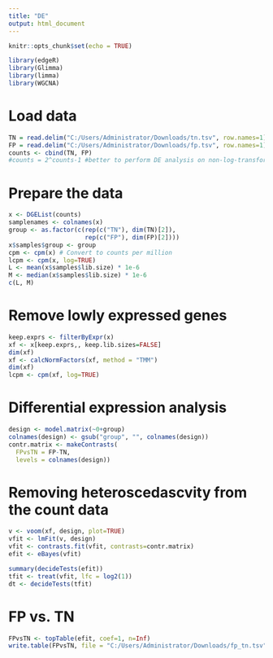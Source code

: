 ```yaml
---
title: "DE"
output: html_document
---
```


```r
knitr::opts_chunk$set(echo = TRUE)
```

```r
library(edgeR)
library(Glimma)
library(limma)
library(WGCNA)
```

# Load data
```r
TN = read.delim("C:/Users/Administrator/Downloads/tn.tsv", row.names=1)
FP = read.delim("C:/Users/Administrator/Downloads/fp.tsv", row.names=1)
counts <- cbind(TN, FP)
#counts = 2^counts-1 #better to perform DE analysis on non-log-transformed counts
```

# Prepare the data 
```r
x <- DGEList(counts)
samplenames <- colnames(x)
group <- as.factor(c(rep(c("TN"), dim(TN)[2]),
                     rep(c("FP"), dim(FP)[2])))
x$samples$group <- group
cpm <- cpm(x) # Convert to counts per million
lcpm <- cpm(x, log=TRUE)
L <- mean(x$samples$lib.size) * 1e-6
M <- median(x$samples$lib.size) * 1e-6
c(L, M)
```

# Remove lowly expressed genes 
```r
keep.exprs <- filterByExpr(x)
xf <- x[keep.exprs,, keep.lib.sizes=FALSE]
dim(xf)
xf <- calcNormFactors(xf, method = "TMM")
dim(xf)
lcpm <- cpm(xf, log=TRUE)
```

# Differential expression analysis
```r
design <- model.matrix(~0+group)
colnames(design) <- gsub("group", "", colnames(design))
contr.matrix <- makeContrasts(
  FPvsTN = FP-TN,
  levels = colnames(design))
```

# Removing heteroscedascvity from the count data
```r
v <- voom(xf, design, plot=TRUE)
vfit <- lmFit(v, design)
vfit <- contrasts.fit(vfit, contrasts=contr.matrix)
efit <- eBayes(vfit)

summary(decideTests(efit))
tfit <- treat(vfit, lfc = log2(1))
dt <- decideTests(tfit)
```

# FP vs. TN
```r
FPvsTN <- topTable(efit, coef=1, n=Inf)
write.table(FPvsTN, file = "C:/Users/Administrator/Downloads/fp_tn.tsv", row.names = T, sep = "\t", quote = F)
```


